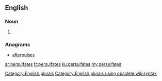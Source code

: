 ==English==

===Noun===
{{head|en}}

# {{plural of|persulfate}}

===Anagrams===
* [[afterpulses#English|afterpulses]]

[[Category:English plurals]][[Category:English plurals using obsolete wikisyntax]]

[[ar:persulfates]]
[[fr:persulfates]]
[[ku:persulfates]]
[[my:persulfates]]